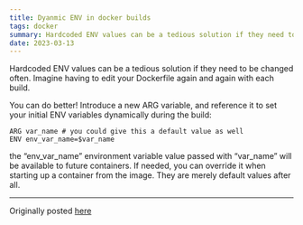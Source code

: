 ```yaml
---
title: Dyanmic ENV in docker builds
tags: docker
summary: Hardcoded ENV values can be a tedious solution if they need to be changed often
date: 2023-03-13
---
```


Hardcoded ENV values can be a tedious solution if they need to be changed often. Imagine having to edit your Dockerfile again and again with each build.

You can do better! Introduce a new ARG variable, and reference it to set your initial ENV variables dynamically during the build:

```
ARG var_name # you could give this a default value as well
ENV env_var_name=$var_name
```

the “env_var_name” environment variable value passed with “var_name” will be available to future containers. If needed, you can override it when starting up a container from the image. They are merely default values after all.

---

Originally posted [here][source]

[source]: https://vsupalov.com/docker-build-pass-environment-variables/
